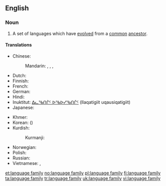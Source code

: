 ==English==
{{wikipedia}}

===Noun===
{{en-noun|language families|head=[[language]] [[family]]}}

# {{linguistics}} A set of languages which have [[evolved]] from a [[common]] [[ancestor]].

====Translations====
{{trans-top|set of languages}}
* Chinese:
*: Mandarin: {{t|cmn|語系|sc=Hani}}, {{t|cmn|语系|tr=yǔxì|sc=Hani}}, {{t|cmn|語族|sc=Hani}}, {{t|cmn|语族|tr=yǔzú|sc=Hani}}
* Dutch: {{t+|nl|taalfamilie|c}}
* Finnish: {{t+|fi|kielikunta}}
* French: {{t-|fr|famille de langues|f}}
* German: {{t+|de|Sprachfamilie|f}}
* Hindi: {{t-|hi|भाषा-परिवार|m|tr=bhāṣā-parivār}}
* Inuktitut: [[ᐃᓚᖃᑎᒌᑦ ᐅᖃᐅᓯᖃᑎᒌᑦ]] (Ilaqatigiit uqausiqatigiit)
* Japanese: {{t-|ja|語族|tr=ごぞく, gozoku|sc=Jpan}}
{{trans-mid}}
* Khmer: {{t-|km|អំបូរភាសា|sc=Khmr|tr=ɑmboo pʰiesaa}}
* Korean: {{t+|ko|어족|tr=eo-jok|sc=Hang}} ({{t+|ko|語族|sc=Kore}})
* Kurdish:
*: Kurmanji: {{t-|kmr|zimanmalbat|f}}
* Norwegian: {{t+|no|språkfamilie|m}}
* Polish: {{l|pl|rodzina}} {{l|pl|językowy|językowa}} {{f}}
* Russian: {{t-|ru|языковая семья|f|tr=jazykovája semʹjá|sc=Cyrl}}
* Vietnamese: {{t-|vi|ngữ hệ}}, {{t-|vi|hệ ngôn ngữ}}
{{trans-bottom}}

[[et:language family]]
[[no:language family]]
[[pl:language family]]
[[fi:language family]]
[[ta:language family]]
[[tr:language family]]
[[uk:language family]]
[[vi:language family]]